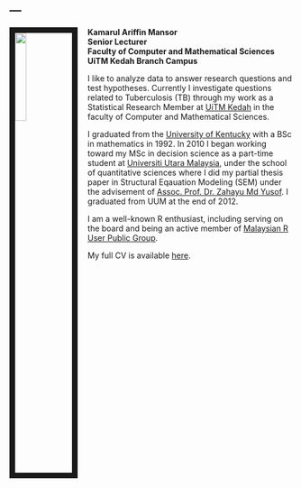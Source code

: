 ---
---

<link rel="stylesheet" href="styles.css" type="text/css">

<img src="images/profile1.jpeg" style="width:20%; border:10px solid; margin-right: 18px" align="left">

**Kamarul Ariffin Mansor**  
**Senior Lecturer**  
**Faculty of Computer and Mathematical Sciences**  
**UiTM Kedah Branch Campus**  

I like to analyze data to answer research questions and test hypotheses. Currently I investigate questions related to Tuberculosis (TB) through my work as a Statistical Research Member at [UiTM Kedah](https://kedah.uitm.edu.my/v1/faculties-a-academic-centres/computer-a-mathematical-sciences) in the faculty of Computer and Mathematical Sciences. 

I graduated from the [University of Kentucky](https://math.as.uky.edu/) with a BSc in mathematics in 1992. In 2010 I began working toward my MSc in decision science as a part-time student at [Universiti Utara Malaysia](http://www.sqs.uum.edu.my/index.php/en/), under the school of quantitative sciences where I did my partial thesis paper in Structural Eqauation Modeling (SEM) under the advisement of [Assoc. Prof. Dr. Zahayu Md Yusof](http://expertise.uum.edu.my/DOE/doe_view.aspx?ad_doe=zahayu). I graduated from UUM at the end of 2012.

I am a well-known R enthusiast, including serving on the board and being an active member of [Malaysian R User Public  Group](https://www.meetup.com/Malaysia-R-User-Group/). 

My full CV is available [here](files/cv_kamansor.pdf).